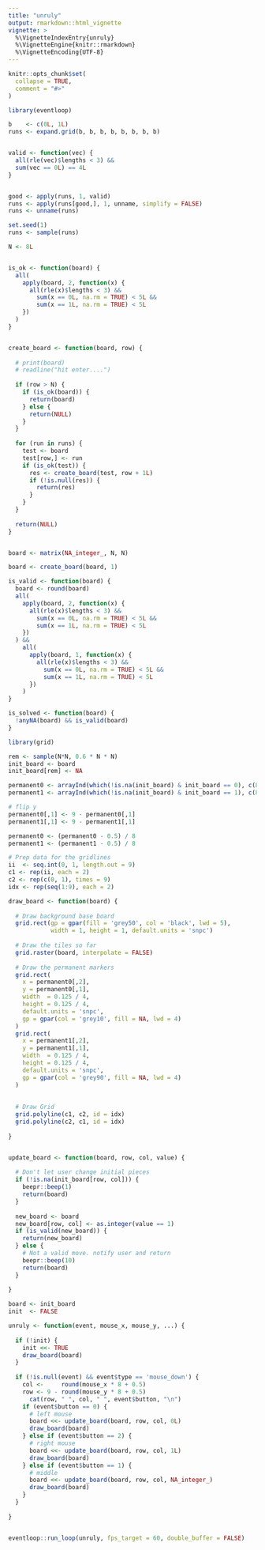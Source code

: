 ```yaml
---
title: "unruly"
output: rmarkdown::html_vignette
vignette: >
  %\VignetteIndexEntry{unruly}
  %\VignetteEngine{knitr::rmarkdown}
  %\VignetteEncoding{UTF-8}
---
```


```r
knitr::opts_chunk$set(
  collapse = TRUE,
  comment = "#>"
)
```

```r
library(eventloop)
```


```r
b    <- c(0L, 1L)
runs <- expand.grid(b, b, b, b, b, b, b, b)


valid <- function(vec) {
  all(rle(vec)$lengths < 3) &&
  sum(vec == 0L) == 4L
}


good <- apply(runs, 1, valid)
runs <- apply(runs[good,], 1, unname, simplify = FALSE)
runs <- unname(runs)

set.seed(1)
runs <- sample(runs)
```




```r
N <- 8L


is_ok <- function(board) {
  all(
    apply(board, 2, function(x) {
      all(rle(x)$lengths < 3) && 
        sum(x == 0L, na.rm = TRUE) < 5L && 
        sum(x == 1L, na.rm = TRUE) < 5L
    })
  )
}


create_board <- function(board, row) {
  
  # print(board)
  # readline("hit enter....")
  
  if (row > N) {
    if (is_ok(board)) {
      return(board)
    } else {
      return(NULL)
    }
  }
  
  for (run in runs) {
    test <- board
    test[row,] <- run
    if (is_ok(test)) {
      res <- create_board(test, row + 1L)
      if (!is.null(res)) {
        return(res)
      }
    }
  }
  
  return(NULL)
}


board <- matrix(NA_integer_, N, N)

board <- create_board(board, 1)
```


```r
is_valid <- function(board) {
  board <- round(board)
  all(
    apply(board, 2, function(x) {
      all(rle(x)$lengths < 3) && 
        sum(x == 0L, na.rm = TRUE) < 5L && 
        sum(x == 1L, na.rm = TRUE) < 5L
    })
  ) &&
    all(
      apply(board, 1, function(x) {
        all(rle(x)$lengths < 3) && 
          sum(x == 0L, na.rm = TRUE) < 5L && 
          sum(x == 1L, na.rm = TRUE) < 5L
      })
    )
}

is_solved <- function(board) {
  !anyNA(board) && is_valid(board)
}
```



```r
library(grid)

rem <- sample(N*N, 0.6 * N * N)
init_board <- board
init_board[rem] <- NA

permanent0 <- arrayInd(which(!is.na(init_board) & init_board == 0), c(8, 8)) 
permanent1 <- arrayInd(which(!is.na(init_board) & init_board == 1), c(8, 8)) 

# flip y
permanent0[,1] <- 9 - permanent0[,1]
permanent1[,1] <- 9 - permanent1[,1]

permanent0 <- (permanent0 - 0.5) / 8
permanent1 <- (permanent1 - 0.5) / 8

```


```r

# Prep data for the gridlines
ii  <- seq.int(0, 1, length.out = 9)
c1 <- rep(ii, each = 2)
c2 <- rep(c(0, 1), times = 9)
idx <- rep(seq(1:9), each = 2)


```



```r

draw_board <- function(board) {
  
  # Draw background base board
  grid.rect(gp = gpar(fill = 'grey50', col = 'black', lwd = 5), 
            width = 1, height = 1, default.units = 'snpc')
  
  # Draw the tiles so far
  grid.raster(board, interpolate = FALSE)
  
  # Draw the permanent markers
  grid.rect(
    x = permanent0[,2],
    y = permanent0[,1],
    width  = 0.125 / 4,
    height = 0.125 / 4,
    default.units = 'snpc',
    gp = gpar(col = 'grey10', fill = NA, lwd = 4)
  )
  grid.rect(
    x = permanent1[,2],
    y = permanent1[,1],
    width  = 0.125 / 4,
    height = 0.125 / 4,
    default.units = 'snpc',
    gp = gpar(col = 'grey90', fill = NA, lwd = 4)
  )
  
  
  # Draw Grid
  grid.polyline(c1, c2, id = idx)
  grid.polyline(c2, c1, id = idx)
  
}


update_board <- function(board, row, col, value) {
  
  # Don't let user change initial pieces
  if (!is.na(init_board[row, col])) {
    beepr::beep(1)
    return(board)
  }
  
  new_board <- board
  new_board[row, col] <- as.integer(value == 1)
  if (is_valid(new_board)) {
    return(new_board)
  } else {
    # Not a valid move. notify user and return
    beepr::beep(10)
    return(board)
  }
  
}
```


```r
board <- init_board
init  <- FALSE

unruly <- function(event, mouse_x, mouse_y, ...) {
  
  if (!init) {
    init <<- TRUE
    draw_board(board)
  }
  
  if (!is.null(event) && event$type == 'mouse_down') {
    col <-     round(mouse_x * 8 + 0.5)
    row <- 9 - round(mouse_y * 8 + 0.5)
      cat(row, " ", col, " ", event$button, "\n")
    if (event$button == 0) {
      # left mouse
      board <<- update_board(board, row, col, 0L)
      draw_board(board)
    } else if (event$button == 2) {
      # right mouse
      board <<- update_board(board, row, col, 1L)
      draw_board(board)
    } else if (event$button == 1) {
      # middle
      board <<- update_board(board, row, col, NA_integer_)
      draw_board(board)
    }
  }
  
}


eventloop::run_loop(unruly, fps_target = 60, double_buffer = FALSE)



```


